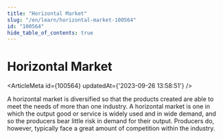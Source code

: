```yaml
---
title: "Horizontal Market"
slug: "/en/learn/horizontal-market-100564"
id: "100564"
hide_table_of_contents: true
---
```



# Horizontal Market

<ArticleMeta id={100564} updatedAt={'2023-09-26 13:58:51'} />
<div className='border-solid border-b border-t-0 my-4 border-[var(--ifm-color-gray-300)]' />

A horizontal market is diversified so that the products created are able to meet the needs of more than one industry. A horizontal market is one in which the output good or service is widely used and in wide demand, and so the producers bear little risk in demand for their output. Producers do, however, typically face a great amount of competition within the industry.

